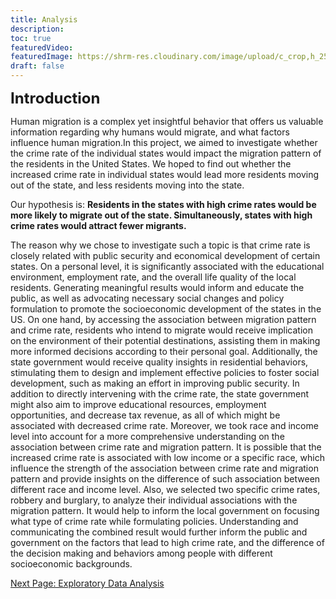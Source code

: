 ```yaml
---
title: Analysis
description:
toc: true
featuredVideo:
featuredImage: https://shrm-res.cloudinary.com/image/upload/c_crop,h_253,w_450,x_0,y_0/w_auto:100,w_1200,q_35,f_auto/v1/Tools%20and%20Samples/18_1489_HupPage_Rullup_Immigration_sp1tkt.jpg
draft: false
---
```


<font size="5"><b>Introduction</b></font>


Human migration is a complex yet insightful behavior that offers us valuable information regarding why humans would migrate, and what factors influence human migration.In this project, we aimed to investigate whether the crime rate of the individual states would impact the migration pattern of the residents in the United States. We hoped to find out whether the increased crime rate in individual states would lead more residents moving out of the state, and less residents moving into the state. 


Our hypothesis is: <b>Residents in the states with high crime rates would be more likely to migrate out of the state. Simultaneously, states with high crime rates would attract fewer migrants.</b>  


The reason why we chose to investigate such a topic is that crime rate is closely related with public security and economical development of certain states. On a personal level, it is significantly associated with the educational environment, employment rate, and the overall life quality of the local residents. Generating meaningful results would inform and educate the public, as well as advocating necessary social changes and policy formulation to promote the socioeconomic development of the states in the US. On one hand, by accessing the association between migration pattern and crime rate, residents who intend to migrate would receive implication on the environment of their potential destinations, assisting them in making more informed decisions according to their personal goal. Additionally, the state government would receive quality insights in residential behaviors, stimulating them to design and implement effective policies to foster social development, such as making an effort in improving public security. In addition to directly intervening with the crime rate, the state government might also aim to improve educational resources, employment opportunities, and decrease tax revenue, as all of which might be associated with decreased crime rate. Moreover, we took race and income level into account for a more comprehensive understanding on the association between crime rate and migration pattern. It is possible that the increased crime rate is associated with low income or a specific race, which influence the strength of the association between crime rate and migration pattern and provide insights on the difference of such association between different race and income level. Also, we selected two specific crime rates, robbery and burglary, to analyze their individual associations with the migration pattern. It would help to inform the local government on focusing what type of crime rate while formulating policies. Understanding and communicating the combined result would further inform the public and government on the factors that lead to high crime rate, and the difference of the decision making and behaviors among people with different socioeconomic backgrounds.


[Next Page: Exploratory Data Analysis](/analysis2/)